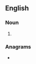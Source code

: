 ==English==

===Noun===
{{head|en|noun form}}

# {{plural of|en|widower}}

===Anagrams===
* {{anagrams|en|a=deiorsww|wordwise}}